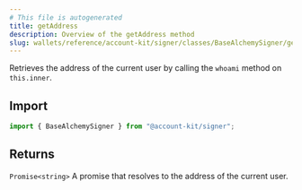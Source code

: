 ```yaml
---
# This file is autogenerated
title: getAddress
description: Overview of the getAddress method
slug: wallets/reference/account-kit/signer/classes/BaseAlchemySigner/getAddress
---
```


Retrieves the address of the current user by calling the `whoami` method on `this.inner`.

## Import

```ts
import { BaseAlchemySigner } from "@account-kit/signer";
```

## Returns

`Promise<string>`
A promise that resolves to the address of the current user.
